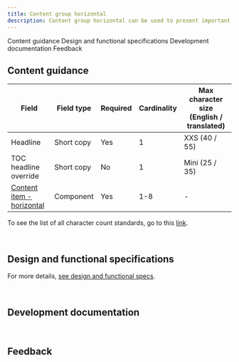 ```yaml
---
title: Content group horizontal
description: Content group horizontal can be used to present important areas of interest relating to your topic, such as products or solutions.
---
```



<ComponentDescription name="Content group horizontal" type="layout" />

<AnchorLinks>

<AnchorLink>Content guidance</AnchorLink>
<AnchorLink>Design and functional specifications</AnchorLink>
<AnchorLink>Development documentation</AnchorLink>
<AnchorLink>Feedback</AnchorLink>

</AnchorLinks>

## Content guidance

| Field | Field type | Required   | Cardinality | Max character size (English / translated) |
| -------- | --------- | ---------- | ---------- | ----------|
| Headline | Short copy | Yes | 1 | XXS (40 / 55)|
| TOC headline override | Short copy | No | 1 | Mini (25 / 35)|
| [Content item - horizontal](https://www.ibm.com/standards/web/carbon-for-ibm-dotcom/components/content-item-horizontal) | Component | Yes | 1-8 | - |

To see the list of all character count standards, go to this <a href="https://github.com/carbon-design-system/carbon-for-ibm-dotcom-website/wiki/Character-count-standards" target="_blank" rel="noreferrer noopener nofollow">link</a>.

<br />

## Design and functional specifications

For more details, [see design and functional specs](https://ibm.box.com/s/rv5kmm0a4d9ded74v6yfk8ad5id5ghmx).

<br />

## Development documentation

<ComponentStatus name="Content group horizontal" type="layout" />

<br />

## Feedback

<ComponentFeedback />

